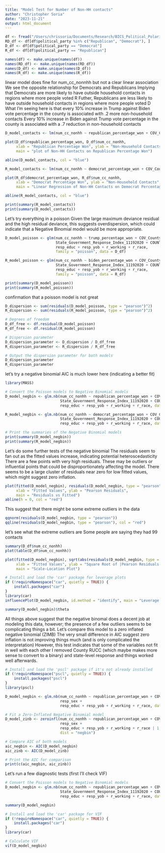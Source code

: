 ```yaml
---
title: "Model Test for Number of Non-HH contacts"
author: "Christopher Soria"
date: "2023-11-21"
output: html_document
---
```

```r
df <- fread("/Users/chrissoria/Documents/Research/BICS_Political_Polarization/data/BICS_ZIP_Features.csv")
RD_df <- df[df$political_party %in% c("Republican", "Democrat"), ]
D_df <- df[df$political_party == "Democrat"]
R_df <- df[df$political_party == "Republican"]

names(df) <- make.unique(names(df))
names(RD_df) <- make.unique(names(RD_df))
names(D_df) <- make.unique(names(D_df))
names(R_df) <- make.unique(names(R_df))
```


linear model does fine for num_cc_nonnhh but not a clear linear association
We see the opposite relationship for Democrats and Republicans
Implying that Democrats are more likely to have outside household contacts in regions where more people voted R
Futher, Republicans are less likely to have outside household contacts in regions where more people voted D
What I'm seeing here is that every 10% increase in Trump against Biden vote percentage in the county is associated with .2 more non-household contacts
Every 10% increase in Biden against Trump vote percentage in the county is associated with a .7 reduction in non-household contacts
```r
D_model_contacts <- lm(num_cc_nonhh ~ republican_percentage_won + COV_County_CMR_2020_06_20 + State_Government_Response_Index_11192020 + COUNTY_RUCC_2013 + resp_sex + resp_educ + resp_yob + r_working + r_race, data = D_df)

plot(D_df$republican_percentage_won, D_df$num_cc_nonhh, 
     xlab = "Republican Percentage Won", ylab = "Non-Household Contacts",
     main = "plot of Non-HH Contacts on Republican Percentage Won")

abline(D_model_contacts, col = "blue")

R_model_contacts <- lm(num_cc_nonhh ~ democrat_percentage_won + COV_County_CMR_2020_06_20 + State_Government_Response_Index_11192020 + COUNTY_RUCC_2013 + resp_sex + resp_educ + resp_yob + r_working + r_race, data = R_df)

plot(R_df$democrat_percentage_won, R_df$num_cc_nonhh, 
     xlab = "Democrat Percentage Won", ylab = "Non-Household Contacts",
     main = "Linear Regression of Non-HH Contacts on Democrat Percentage Won")

abline(R_model_contacts, col = "blue")

print(summary(R_model_contacts))
print(summary(D_model_contacts))
```
Let's try everything in a poisson
Given the large maximum deviance residual and the high residual deviance, this suggests overdispersion, which could indicate that a Negative Binomial model would be more appropriate.

```r
D_model_poisson <- glm(num_cc_nonhh ~ trump_percentage_won + COV_County_CMR_2020_06_20 + 
                       State_Government_Response_Index_11192020 + COUNTY_RUCC_2013 + resp_sex + 
                       resp_educ + resp_yob + r_working + r_race, 
                       family = "poisson", data = D_df)

R_model_poisson <- glm(num_cc_nonhh ~ biden_percentage_won + COV_County_CMR_2020_06_20 + 
                       State_Government_Response_Index_11192020 + COUNTY_RUCC_2013 + resp_sex + 
                       resp_educ + resp_yob + r_working + r_race, 
                       family = "poisson", data = R_df)

print(summary(D_model_poisson))
print(summary(R_model_poisson))
```
confirmation that a poisson model is not great
```r
D_dispersion <- sum(residuals(D_model_poisson, type = "pearson")^2)
R_dispersion <- sum(residuals(R_model_poisson, type = "pearson")^2)

# Degrees of freedom
D_df_free <- df.residual(D_model_poisson)
R_df_free <- df.residual(R_model_poisson)

# Dispersion parameter
D_dispersion_parameter <- D_dispersion / D_df_free
R_dispersion_parameter <- R_dispersion / R_df_free

# Output the dispersion parameter for both models
D_dispersion_parameter
R_dispersion_parameter
```
let's try a negative binomial
AIC is much lower here (indicating a better fit)

```r
library(MASS)

# Convert the Poisson models to Negative Binomial models
D_model_negbin <- glm.nb(num_cc_nonhh ~ republican_percentage_won + COV_County_CMR_2020_06_20 + 
                         State_Government_Response_Index_11192020 + COUNTY_RUCC_2013 + resp_sex + 
                         resp_educ + resp_yob + r_working + r_race, data = D_df)

R_model_negbin <- glm.nb(num_cc_nonhh ~ democrat_percentage_won + COV_County_CMR_2020_06_20 + 
                         State_Government_Response_Index_11192020 + COUNTY_RUCC_2013 + resp_sex + 
                         resp_educ + resp_yob + r_working + r_race, data = R_df)

# Print the summaries of the Negative Binomial models
print(summary(D_model_negbin))
print(summary(R_model_negbin))
```
Let's do some further tests of the negative binomial
The residuals seem to fan out as the fitted values increase, indicating potential heteroscedasticity
There are a few points with very high residuals. These may be outliers or influential points that could be disproportionately affecting the model.
There seems to be a large cluster of residuals near zero for low fitted values, which might suggest zero inflation.
```r
plot(fitted(D_model_negbin), residuals(D_model_negbin, type = "pearson"),
     xlab = "Fitted Values", ylab = "Pearson Residuals",
     main = "Residuals vs Fitted")
abline(h = 0, col = "red")
```

This suggest that there might be some extreme outliers in the data
```r
qqnorm(residuals(D_model_negbin, type = "pearson"))
qqline(residuals(D_model_negbin, type = "pearson"), col = "red")
```
let's see what the extreme outliers are
Some people are saying they had 99 contacts
```r
summary(D_df$num_cc_nonhh)
plot(table(D_df$num_cc_nonhh))
```
```r
plot(fitted(D_model_negbin), sqrt(abs(residuals(D_model_negbin, type = "pearson"))),
     xlab = "Fitted Values", ylab = "Square Root of |Pearson Residuals|",
     main = "Scale-Location Plot")
```

```r
# Install and load the 'car' package for leverage plots
if (!requireNamespace("car", quietly = TRUE)) {
    install.packages("car")
}
library(car)
influencePlot(D_model_negbin, id.method = "identify", main = "Leverage Plot")
```

```r
summary(D_model_negbin)$theta
```
All things above suggest that the negative binomal does a decent job at modeling this data, however; the presence of a few outliers seems to be complicating things a bit. Let's compare this model to a zero inflated negative binomial (ZIMB)
The very small difference in AIC suggest zero inflation is not improving things much (and is only complicated the interpretation)
However, this test indicates that some of the variables not fit in well with each other
I removed County RUCC (which maybe makes more sense to convert to a binary) and state-level response and things worked well afterwards. 

```r
# Install and load the 'pscl' package if it's not already installed
if (!requireNamespace("pscl", quietly = TRUE)) {
    install.packages("pscl")
}
library(pscl)

D_model_negbin <- glm.nb(num_cc_nonhh ~ republican_percentage_won + COV_County_CMR_2020_06_20 + 
                         resp_sex + 
                         resp_educ + resp_yob + r_working + r_race, data = D_df)

# Fit a Zero-Inflated Negative Binomial model
D_model_zinb <- zeroinfl(num_cc_nonhh ~ republican_percentage_won + COV_County_CMR_2020_06_20 + 
                         resp_sex + 
                         resp_educ + resp_yob + r_working + r_race | 1, data = D_df, 
                         dist = "negbin")

# Compare AIC of both models
aic_negbin <- AIC(D_model_negbin)
aic_zinb <- AIC(D_model_zinb)

# Print the AIC for comparison
print(c(aic_negbin, aic_zinb))
```

Let's run a few diagnostic tests (first I'll check VIF)
```r
# Convert the Poisson models to Negative Binomial models
D_model_negbin <- glm.nb(num_cc_nonhh ~ republican_percentage_won + COV_County_CMR_2020_06_20 + 
                         State_Government_Response_Index_11192020 + COUNTY_RUCC_2013 + resp_sex + 
                         resp_educ + resp_yob + r_working + r_race, data = D_df)

summary(D_model_negbin)

# Install and load the 'car' package for VIF
if (!requireNamespace("car", quietly = TRUE)) {
    install.packages("car")
}
library(car)

# Calculate VIF
vif(D_model_negbin)

```

